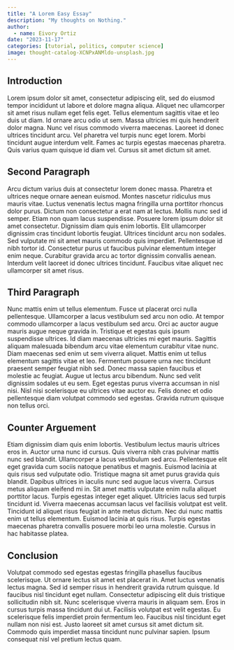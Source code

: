 ```yaml
---
title: "A Lorem Easy Essay"
description: "My thoughts on Nothing."
author:
  - name: Eivory Ortiz
date: "2023-11-17"
categories: [tutorial, politics, computer science]
image: thought-catalog-XCNPxANMldo-unsplash.jpg
---
```


## Introduction
Lorem ipsum dolor sit amet, consectetur adipiscing elit, sed do eiusmod tempor incididunt ut labore et dolore magna aliqua. Aliquet nec ullamcorper sit amet risus nullam eget felis eget. Tellus elementum sagittis vitae et leo duis ut diam. Id ornare arcu odio ut sem. Massa ultricies mi quis hendrerit dolor magna. Nunc vel risus commodo viverra maecenas. Laoreet id donec ultrices tincidunt arcu. Vel pharetra vel turpis nunc eget lorem. Morbi tincidunt augue interdum velit. Fames ac turpis egestas maecenas pharetra. Quis varius quam quisque id diam vel. Cursus sit amet dictum sit amet.

## Second Paragraph
Arcu dictum varius duis at consectetur lorem donec massa. Pharetra et ultrices neque ornare aenean euismod. Montes nascetur ridiculus mus mauris vitae. Luctus venenatis lectus magna fringilla urna porttitor rhoncus dolor purus. Dictum non consectetur a erat nam at lectus. Mollis nunc sed id semper. Etiam non quam lacus suspendisse. Posuere lorem ipsum dolor sit amet consectetur. Dignissim diam quis enim lobortis. Elit ullamcorper dignissim cras tincidunt lobortis feugiat. Ultrices tincidunt arcu non sodales. Sed vulputate mi sit amet mauris commodo quis imperdiet. Pellentesque id nibh tortor id. Consectetur purus ut faucibus pulvinar elementum integer enim neque. Curabitur gravida arcu ac tortor dignissim convallis aenean. Interdum velit laoreet id donec ultrices tincidunt. Faucibus vitae aliquet nec ullamcorper sit amet risus.

## Third Paragraph
Nunc mattis enim ut tellus elementum. Fusce ut placerat orci nulla pellentesque. Ullamcorper a lacus vestibulum sed arcu non odio. At tempor commodo ullamcorper a lacus vestibulum sed arcu. Orci ac auctor augue mauris augue neque gravida in. Tristique et egestas quis ipsum suspendisse ultrices. Id diam maecenas ultricies mi eget mauris. Sagittis aliquam malesuada bibendum arcu vitae elementum curabitur vitae nunc. Diam maecenas sed enim ut sem viverra aliquet. Mattis enim ut tellus elementum sagittis vitae et leo. Fermentum posuere urna nec tincidunt praesent semper feugiat nibh sed. Donec massa sapien faucibus et molestie ac feugiat. Augue ut lectus arcu bibendum. Nunc sed velit dignissim sodales ut eu sem. Eget egestas purus viverra accumsan in nisl nisi. Nisl nisi scelerisque eu ultrices vitae auctor eu. Felis donec et odio pellentesque diam volutpat commodo sed egestas. Gravida rutrum quisque non tellus orci.

## Counter Arguement
Etiam dignissim diam quis enim lobortis. Vestibulum lectus mauris ultrices eros in. Auctor urna nunc id cursus. Quis viverra nibh cras pulvinar mattis nunc sed blandit. Ullamcorper a lacus vestibulum sed arcu. Pellentesque elit eget gravida cum sociis natoque penatibus et magnis. Euismod lacinia at quis risus sed vulputate odio. Tristique magna sit amet purus gravida quis blandit. Dapibus ultrices in iaculis nunc sed augue lacus viverra. Cursus metus aliquam eleifend mi in. Sit amet mattis vulputate enim nulla aliquet porttitor lacus. Turpis egestas integer eget aliquet. Ultricies lacus sed turpis tincidunt id. Viverra maecenas accumsan lacus vel facilisis volutpat est velit. Tincidunt id aliquet risus feugiat in ante metus dictum. Nec dui nunc mattis enim ut tellus elementum. Euismod lacinia at quis risus. Turpis egestas maecenas pharetra convallis posuere morbi leo urna molestie. Cursus in hac habitasse platea.


## Conclusion
Volutpat commodo sed egestas egestas fringilla phasellus faucibus scelerisque. Ut ornare lectus sit amet est placerat in. Amet luctus venenatis lectus magna. Sed id semper risus in hendrerit gravida rutrum quisque. Id faucibus nisl tincidunt eget nullam. Consectetur adipiscing elit duis tristique sollicitudin nibh sit. Nunc scelerisque viverra mauris in aliquam sem. Eros in cursus turpis massa tincidunt dui ut. Facilisis volutpat est velit egestas. Eu scelerisque felis imperdiet proin fermentum leo. Faucibus nisl tincidunt eget nullam non nisi est. Justo laoreet sit amet cursus sit amet dictum sit. Commodo quis imperdiet massa tincidunt nunc pulvinar sapien. Ipsum consequat nisl vel pretium lectus quam.